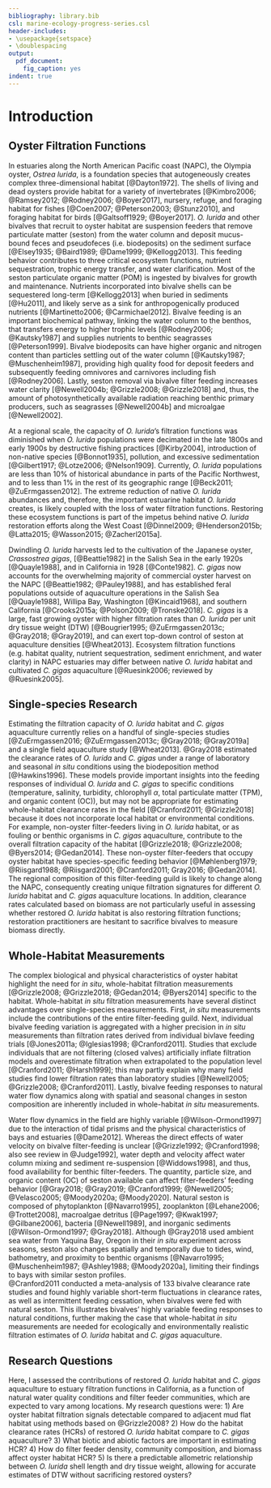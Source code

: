 ```yaml
---
bibliography: library.bib
csl: marine-ecology-progress-series.csl
header-includes: 
- \usepackage{setspace}
- \doublespacing
output:
  pdf_document:
    fig_caption: yes
indent: true
---
```


# Introduction

## Oyster Filtration Functions

In estuaries along the North American Pacific coast (NAPC), the Olympia oyster, *Ostrea lurida*, is a foundation species that autogeneously creates complex three-dimensional habitat [@Dayton1972].
The shells of living and dead oysters provide habitat for a variety of invertebrates [@Kimbro2006; @Ramsey2012; @Rodney2006; @Boyer2017], nursery, refuge, and foraging habitat for fishes [@Coen2007; @Peterson2003; @Stunz2010], and foraging habitat for birds [@Galtsoff1929; @Boyer2017].
*O. lurida* and other bivalves that recruit to oyster habitat are suspension feeders that remove particulate matter (seston) from the water column and deposit mucus-bound feces and pseudofeces (i.e. biodeposits) on the sediment surface [@Elsey1935; @Baird1989; @Dame1999; @Kellogg2013].
This feeding behavior contributes to three critical ecosystem functions, nutrient sequestration, trophic energy transfer, and water clarification.
Most of the seston particulate organic matter (POM) is ingested by bivalves for growth and maintenance.
Nutrients incorporated into bivalve shells can be sequestered long-term [@Kellogg2013] when buried in sediments [@Hu2011], and likely serve as a sink for anthropogenically produced nutrients [@Martinetto2006; @Carmichael2012].
Bivalve feeding is an important biochemical pathway, linking the water column to the benthos, that transfers energy to higher trophic levels [@Rodney2006; @Kautsky1987] and supplies nutrients to benthic seagrasses [@Peterson1999].
Bivalve biodeposits can have higher organic and nitrogen content than particles settling out of the water column [@Kautsky1987; @Muschenheim1987], providing high quality food for deposit feeders and subsequently feeding omnivores and carnivores including fish [@Rodney2006].
Lastly, seston removal via bivalve filter feeding increases water clarity [@Newell2004b; @Grizzle2008; @Grizzle2018] and, thus, the amount of photosynthetically available radiation reaching benthic primary producers, such as seagrasses [@Newell2004b] and microalgae [@Newell2002].

At a regional scale, the capacity of *O. lurida*'s filtration functions was diminished when *O. lurida* populations were decimated in the late 1800s and early 1900s by destructive fishing practices [@Kirby2004], introduction of non-native species [@Bonnot1935], pollution, and excessive sedimentation [@Gilbert1917; @Lotze2006; @Nelson1909].
Currently, *O. lurida* populations are less than 10% of historical abundance in parts of the Pacific Northwest, and to less than 1% in the rest of its geographic range [@Beck2011; @ZuErmgassen2012].
The extreme reduction of native *O. lurida* abundances and, therefore, the important estuarine habitat *O. lurida* creates, is likely coupled with the loss of water filtration functions. 
Restoring these ecosystem functions is part of the impetus behind native *O. lurida* restoration efforts along the West Coast [@Dinnel2009; @Henderson2015b; @Latta2015; @Wasson2015; @Zacherl2015a]. 

Dwindling *O. lurida* harvests led to the cultivation of the Japanese oyster, *Crassostrea gigas*, [@Beattie1982] in the Salish Sea in the early 1920s [@Quayle1988], and in California in 1928 [@Conte1982].
*C. gigas* now accounts for the overwhelming majority of commercial oyster harvest on the NAPC [@Beattie1982; @Pauley1988], and has established feral populations outside of aquaculture operations in the Salish Sea [@Quayle1988], Willipa Bay, Washington [@Kincaid1968], and southern California [@Crooks2015a; @Polson2009; @Tronske2018].
*C. gigas* is a large, fast growing oyster with higher filtration rates than *O. lurida* per unit dry tissue weight (DTW) [@Bougrier1995; @ZuErmgassen2013c; @Gray2018; @Gray2019], and can exert top-down control of seston at aquaculture densities [@Wheat2013].
Ecosystem filtration functions (e.g. habitat quality, nutrient sequestration, sediment enrichment, and water clarity) in NAPC estuaries may differ between native *O. lurida* habitat and cultivated *C. gigas* aquaculture [@Ruesink2006; reviewed by @Ruesink2005].

## Single-species Research

Estimating the filtration capacity of *O. lurida* habitat and *C. gigas* aquaculture currently relies on a handful of single-species studies [@ZuErmgassen2016; @ZuErmgassen2013c; @Gray2018; @Gray2019a] and a single field aquaculture study [@Wheat2013].
@Gray2018 estimated the clearance rates of *O. lurida* and *C. gigas* under a range of laboratory and seasonal *in situ* conditions using the biodeposition method [@Hawkins1996].
These models provide important insights into the feeding responses of individual *O. lurida* and *C. gigas* to specific conditions (temperature, salinity, turbidity, chlorophyll $\alpha$, total particulate matter (TPM), and organic content (OC)), but may not be appropriate for estimating whole-habitat clearance rates in the field [@Cranford2011; @Grizzle2018] because it does not incorporate local habitat or environmental conditions.
For example, non-oyster filter-feeders living in *O. lurida* habitat, or as fouling or benthic organisms in *C. gigas* aquaculture, contribute to the overall filtration capacity of the habitat [@Grizzle2018; @Grizzle2008; @Byers2014; @Gedan2014].
These non-oyster filter-feeders that occupy oyster habitat have species-specific feeding behavior [@Møhlenberg1979; @Riisgard1988; @Riisgard2001; @Cranford2011; Gray2016; @Gedan2014]. 
The regional composition of this filter-feeding guild is likely to change along the NAPC, consequently creating unique filtration signatures for different *O. lurida* habitat and *C. gigas* aquaculture locations.
In addition, clearance rates calculated based on biomass are not particularly useful in assessing whether restored *O. lurida* habitat is also restoring filtration functions; restoration practitioners are hesitant to sacrifice bivalves to measure biomass directly.

## Whole-Habitat Measurements

The complex biological and physical characteristics of oyster habitat highlight the need for *in situ*, whole-habitat filtration measurements [@Grizzle2008; @Grizzle2018; @Gedan2014; @Byers2014] specific to the habitat.
Whole-habitat *in situ* filtration measurements have several distinct advantages over single-species measurements.
First, *in situ* measurements include the contributions of the entire filter-feeding guild.
Next, individual bivalve feeding variation is aggregated with a higher precision in *in situ* measurements than filtration rates derived from individual bivlave feeding trials [@Jones2011a; @Iglesias1998; @Cranford2011].
Studies that exclude individuals that are not filtering (closed valves) artificially inflate filtration models and overestimate filtration when extrapolated to the population level [@Cranford2011; @Harsh1999]; this may partly explain why many field studies find lower filtration rates than laboratory studies [@Newell2005; @Grizzle2008; @Cranford2011]. 
Lastly, bivalve feeding responses to natural water flow dynamics along with spatial and seasonal changes in seston composition are inherently included in whole-habitat *in situ* measurements. 

Water flow dynamics in the field are highly variable [@Wilson-Ormond1997] due to the interaction of tidal prisms and the physical characteristics of bays and estuaries [@Dame2012].
Whereas the direct effects of water velocity on bivalve filter-feeding is unclear [@Grizzle1992; @Cranford1998; also see review in @Judge1992], water depth and velocity affect water column mixing and sediment re-suspension [@Widdows1998], and thus, food availability for benthic filter-feeders.
The quantity, particle size, and organic content (OC) of seston available can affect filter-feeders' feeding behavior [@Gray2018; @Gray2019; @Cranford1999; @Newell2005; @Velasco2005; @Moody2020a; @Moody2020].
Natural seston is composed of phytoplankton [@Navarro1995], zooplankton [@Lehane2006; @Trottet2008], macroalgae detritus [@Page1997; @Kwak1997; @Gilbane2006], bacteria [@Newell1989], and inorganic sediments [@Wilson-Ormond1997; @Gray2018].
Although @Gray2018 used ambient sea water from Yaquina Bay, Oregon in their *in situ* experiment across seasons, seston also changes spatially and temporally due to tides, wind, bathometry, and proximity to benthic organisms [@Navarro1995; @Muschenheim1987; @Ashley1988; @Moody2020a], limiting their findings to bays with similar seston profiles.  
@Cranford2011 conducted a meta-analysis of 133 bivalve clearance rate studies and found highly variable short-term fluctuations in clearance rates, as well as intermittent feeding cessation, when bivalves were fed with natural seston.
This illustrates bivalves' highly variable feeding responses to natural conditions, further making the case that whole-habitat *in situ* measurements are needed for ecologically and environmentally realistic filtration estimates of *O. lurida* habitat and *C. gigas* aquaculture. 

## Research Questions

Here, I assessed the contributions of restored *O. lurida* habitat and *C. gigas* aquaculture to estuary filtration functions in California, as a function of natural water quality conditions and filter feeder communities, which are expected to vary among locations.
My research questions were:
1) Are oyster habitat filtration signals detectable compared to adjacent mud flat habitat using methods based on @Grizzle2008?
2) How do the habitat clearance rates (HCRs) of restored *O. lurida* habitat compare to *C. gigas* aquaculture?
3) What biotic and abiotic factors are important in estimating HCR?
4) How do filter feeder density, community composition, and biomass affect oyster habitat HCR?
5) Is there a predictable allometric relationship between *O. lurida* shell length and dry tissue weight, allowing for accurate estimates of DTW without sacrificing restored oysters?

\newpage
